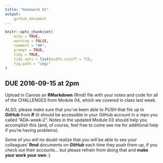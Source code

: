 ```yaml
---
title: "Homework 01"
output:
    github_document
---
```


```r
knitr::opts_chunk$set(
	echo = TRUE,
	warning = FALSE,
	comment = "##",
	prompt = TRUE,
	tidy = TRUE,
	tidy.opts = list(width.cutoff = 75),
	fig.path = "img/"
)
```

## DUE 2016-09-15 at 2pm

Upload in Canvas an **RMarkdown** (Rmd) file with your notes and code for all of the CHALLENGES from Module 04, which we covered in class last week.

ALSO, please make sure that you've been able to PUSH that file up to ***GitHub*** from ***R*** (it should be accessible in your GitHub account in a repo you called "ADA-week-2". Notes in the updated Module 03 should help you accomplish this (and, of course, feel free to come see me for additional help if you're having problems).

Some of you will no doubt realize that you will be able to see your colleagues' **Rmd** documents on ***GitHub*** each time they push them up, if you check out their accounts... but please refrain from doing that and **make your work your own** :)
